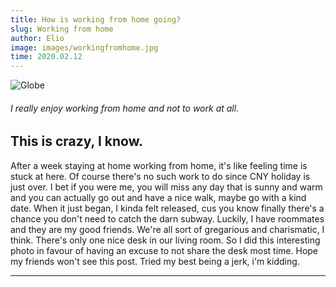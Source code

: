 ```yaml
---
title: How is working from home going?
slug: Working from home
author: Elio
image: images/workingfromhome.jpg
time: 2020.02.12
---
```


![Globe](images/workingfromhome.jpg)

###### I really enjoy working from home and not to work at all.

## This is crazy, I know.

After a week staying at home working from home, it's like feeling time is stuck at here. Of course there's no such work to do since CNY holiday is just over.
I bet if you were me, you will miss any day that is sunny and warm and you can actually go out and have a nice walk, maybe go with a kind date. When it just began, I kinda felt released, cus you know finally there's a chance you don't need to catch the darn subway.
Luckily, I have roommates and they are my good friends. We're all sort of gregarious and charismatic, I think. There's only one nice desk in our living room. So I did this interesting photo in favour of having an excuse to not share the desk most time. Hope my friends won't see this post.
Tried my best being a jerk, i'm kidding.

---
